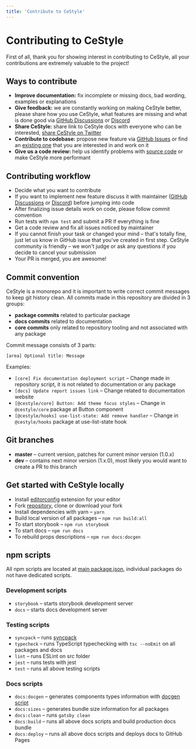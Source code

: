 ```yaml
---
title: 'Contribute to CeStyle'
---
```


# Contributing to CeStyle

First of all, thank you for showing interest in contributing to CeStyle, all your contributions are extremely valuable to the project!

## Ways to contribute

- **Improve documentation:** fix incomplete or missing docs, bad wording, examples or explanations
- **Give feedback:** we are constantly working on making CeStyle better, please share how you use CeStyle, what features are missing and what is done good via [GitHub Discussions](https://github.com/cestyledev/cestyle/discussions/new) or [Discord](https://discord.gg/eUZpPbpxb4)
- **Share CeStyle:** share link to CeStyle docs with everyone who can be interested, [share CeStyle on Twitter](https://twitter.com/intent/tweet?text=CeStyle%20%E2%80%93%20new%20React%20library%20with%20100%2B%20components%20and%20hooks.%20It%20has%20native%20dark%20theme%20support%20and%20focuses%20on%20accessibility%20and%20usability.%0A%0Ahttp%3A%2F%2Fcestyle.dev%0A%0A%23reactjs%20)
- **Contribute to codebase:** propose new feature via [GitHub Issues](https://github.com/cestyledev/cestyle/issues/new) or find an [existing one](https://github.com/cestyledev/cestyle/labels/help%20wanted) that you are interested in and work on it
- **Give us a code review:** help us identify problems with [source code](https://github.com/cestyledev/cestyle/tree/master/src) or make CeStyle more performant

## Contributing workflow

- Decide what you want to contribute
- If you want to implement new feature discuss it with maintainer ([GitHub Discussions](https://github.com/cestyledev/cestyle/discussions/new) or [Discord](https://discord.gg/eUZpPbpxb4)) before jumping into code
- After finalizing issue details work on code, please follow commit convention
- Run tests with `npm test` and submit a PR if everything is fine
- Get a code review and fix all issues noticed by maintainer
- If you cannot finish your task or changed your mind – that's totally fine, just let us know in GitHub issue that you've created in first step. CeStyle community is friendly – we won't judge or ask any questions if you decide to cancel your submission
- Your PR is merged, you are awesome!

## Commit convention

CeStyle is a monorepo and it is important to write correct commit messages to keep git history clean.
All commits made in this repository are divided in 3 groups:

- **package commits** related to particular package
- **docs commits** related to documentation
- **core commits** only related to repository tooling and not associated with any package

Commit message consists of 3 parts:

```
[area] Optional title: Message
```

Examples:

- `[core] Fix documentation deployment script` – Change made in repository script, it is not related to documentation or any package
- `[docs] Update report issues link` – Change related to documentation website
- `[@cestyle/core] Button: Add theme focus styles` – Change in `@cestyle/core` package at Button component
- `[@cestyle/hooks] use-list-state: Add remove handler` – Change in `@cestyle/hooks` package at use-list-state hook

## Git branches

- **master** – current version, patches for current minor version (1.0.x)
- **dev** – contains next minor version (1.x.0), most likely you would want to create a PR to this branch

## Get started with CeStyle locally

- Install [editorconfig](https://editorconfig.org/) extension for your editor
- Fork [repository](https://github.com/cestyledev/cestyle), clone or download your fork
- Install dependencies with yarn – `yarn`
- Build local version of all packages – `npm run build:all`
- To start storybook – `npm run storybook`
- To start docs – `npm run docs`
- To rebuild props descriptions – `npm run docs:docgen`

## npm scripts

All npm scripts are located at [main package.json](https://github.com/cestyledev/cestyle/blob/master/package.json),
individual packages do not have dedicated scripts.

### Development scripts

- `storybook` – starts storybook development server
- `docs` – starts docs development server

### Testing scripts

- `syncpack` – runs [syncpack](https://www.npmjs.com/package/syncpack)
- `typecheck` – runs TypeScript typechecking with `tsc --noEmit` on all packages and docs
- `lint` – runs ESLint on src folder
- `jest` – runs tests with jest
- `test` – runs all above testing scripts

### Docs scripts

- `docs:docgen` – generates components types information with [docgen script](https://github.com/cestyledev/cestyle/blob/master/scripts/docgen.ts)
- `docs:sizes` – generates bundle size information for all packages
- `docs:clean` – runs `gatsby clean`
- `docs:build` – runs all above docs scripts and build production docs bundle
- `docs:deploy` – runs all above docs scripts and deploys docs to GitHub Pages
